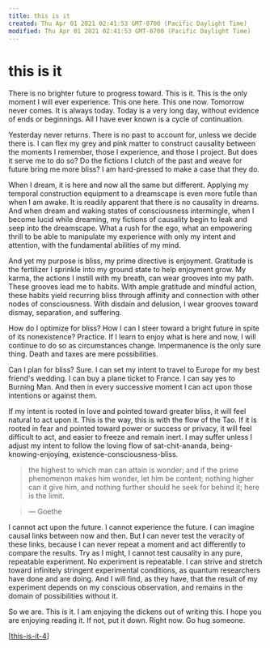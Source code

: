 ```yaml
---
title: this is it
created: Thu Apr 01 2021 02:41:53 GMT-0700 (Pacific Daylight Time)
modified: Thu Apr 01 2021 02:41:53 GMT-0700 (Pacific Daylight Time)
---
```

# this is it

There is no brighter future to progress toward. This is it. This is the only moment I will ever experience. This one here. This one now. Tomorrow never comes. It is always today. Today is a very long day, without evidence of ends or beginnings. All I have ever known is a cycle of continuation.

Yesterday never returns. There is no past to account for, unless we decide there is. I can flex my grey and pink matter to construct causality between the moments I remember, those I experience, and those I project. But does it serve me to do so? Do the fictions I clutch of the past and weave for future bring me more bliss? I am hard-pressed to make a case that they do.

When I dream, it is here and now all the same but different. Applying my temporal construction equipment to a dreamscape is even more futile than when I am awake. It is readily apparent that there is no causality in dreams. And when dream and waking states of consciousness intermingle, when I become lucid while dreaming, my fictions of causality begin to leak and seep into the dreamscape. What a rush for the ego, what an empowering thrill to be able to manipulate my experience with only my intent and attention, with the fundamental abilities of my mind.

And yet my purpose is bliss, my prime directive is enjoyment. Gratitude is the fertilizer I sprinkle into my ground state to help enjoyment grow. My karma, the actions I instill with my breath, can wear grooves into my path. These grooves lead me to habits. With ample gratitude and mindful action, these habits yield recurring bliss through affinity and connection with other nodes of consciousness. With disdain and delusion, I wear grooves toward dismay, separation, and suffering.

How do I optimize for bliss? How I can I steer toward a bright future in spite of its nonexistence? Practice. If I learn to enjoy what is here and now, I will continue to do so as circumstances change. Impermanence is the only sure thing. Death and taxes are mere possibilities.

Can I plan for bliss? Sure. I can set my intent to travel to Europe for my best friend's wedding. I can buy a plane ticket to France. I can say yes to Burning Man. And then in every successive moment I can act upon those intentions or against them.

If my intent is rooted in love and pointed toward greater bliss, it will feel natural to act upon it. This is the way, this is with the flow of the Tao. If it is rooted in fear and pointed toward power or success or privacy, it will feel difficult to act, and easier to freeze and remain inert. I may suffer unless I adjust my intent to follow the loving flow of sat-chit-ananda, being-knowing-enjoying, existence-consciousness-bliss.

> the highest to which man can attain is wonder; and if the prime phenomenon makes him wonder, let him be content; nothing higher can it give him, and nothing further should he seek for behind it; here is the limit.

> — Goethe

I cannot act upon the future. I cannot experience the future. I can imagine causal links between now and then. But I can never test the veracity of these links, because I can never repeat a moment and act differently to compare the results. Try as I might, I cannot test causality in any pure, repeatable experiment. No experiment is repeatable. I can strive and stretch toward infinitely stringent experimental conditions, as quantum researchers have done and are doing. And I will find, as they have, that the result of my experiment depends on my conscious observation, and remains in the domain of possibilities without it.

So we are. This is it. I am enjoying the dickens out of writing this. I hope you are enjoying reading it. If not, put it down. Right now. Go hug someone.

[[this-is-it-4]]

[//begin]: # 'Autogenerated link references for markdown compatibility'
[this-is-it-4]: this-is-it-4 'this is it'
[//end]: # 'Autogenerated link references'
